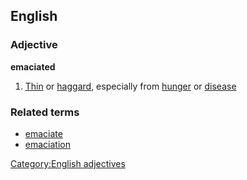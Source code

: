 ==English==
===Adjective===
'''emaciated'''
#[[Thin]] or [[haggard]], especially from [[hunger]] or [[disease]]
===Related terms===
*[[emaciate]]
*[[emaciation]]
[[Category:English adjectives]]